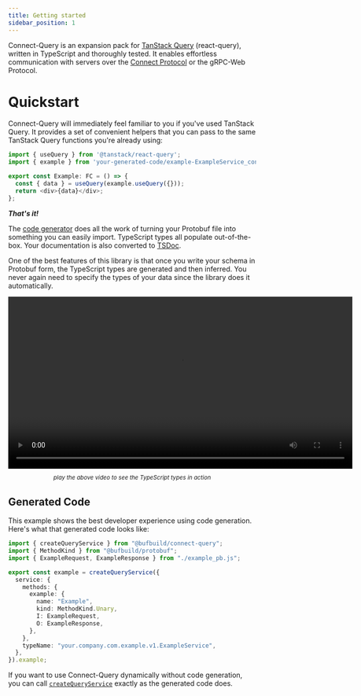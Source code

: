 ```yaml
---
title: Getting started
sidebar_position: 1
---
```


Connect-Query is an expansion pack for [TanStack Query](https://tanstack.com/query) (react-query), written in TypeScript and thoroughly tested.  It enables effortless communication with servers over the [Connect Protocol](https://connect.build/docs/protocol) or the gRPC-Web Protocol.

# Quickstart

Connect-Query will immediately feel familiar to you if you've used TanStack Query.  It provides a set of convenient helpers that you can pass to the same TanStack Query functions you're already using:

```ts
import { useQuery } from '@tanstack/react-query';
import { example } from 'your-generated-code/example-ExampleService_connectquery';

export const Example: FC = () => {
  const { data } = useQuery(example.useQuery({}));
  return <div>{data}</div>;
};
```

**_That's it!_**

The [code generator](https://www.npmjs.com/package/@bufbuild/protoc-gen-connect-query) does all the work of turning your Protobuf file into something you can easily import.  TypeScript types all populate out-of-the-box.  Your documentation is also converted to [TSDoc](https://tsdoc.org/).

One of the best features of this library is that once you write your schema in Protobuf form, the TypeScript types are generated and then inferred.  You never again need to specify the types of your data since the library does it automatically.

<div style={{ display: 'flex', justifyContent: 'center', marginTop: 50 }}>
  <video width="700px" controls><source src="https://user-images.githubusercontent.com/15232461/212362170-65eb9efa-faa5-46fd-ac61-080719d011a5.mp4" /></video>
</div>

<sup>
  <p align="center">
    <em>
      play the above video to see the TypeScript types in action
    </em>
  </p>
</sup>
<dl></dl>


## Generated Code

This example shows the best developer experience using code generation.  Here's what that generated code looks like:

```ts title="your-generated-code/example-ExampleService_connectquery"
import { createQueryService } from "@bufbuild/connect-query";
import { MethodKind } from "@bufbuild/protobuf";
import { ExampleRequest, ExampleResponse } from "./example_pb.js";

export const example = createQueryService({
  service: {
    methods: {
      example: {
        name: "Example",
        kind: MethodKind.Unary,
        I: ExampleRequest,
        O: ExampleResponse,
      },
    },
    typeName: "your.company.com.example.v1.ExampleService",
  },
}).example;
```

If you want to use Connect-Query dynamically without code generation, you can call [`createQueryService`](#createqueryservice) exactly as the generated code does.
